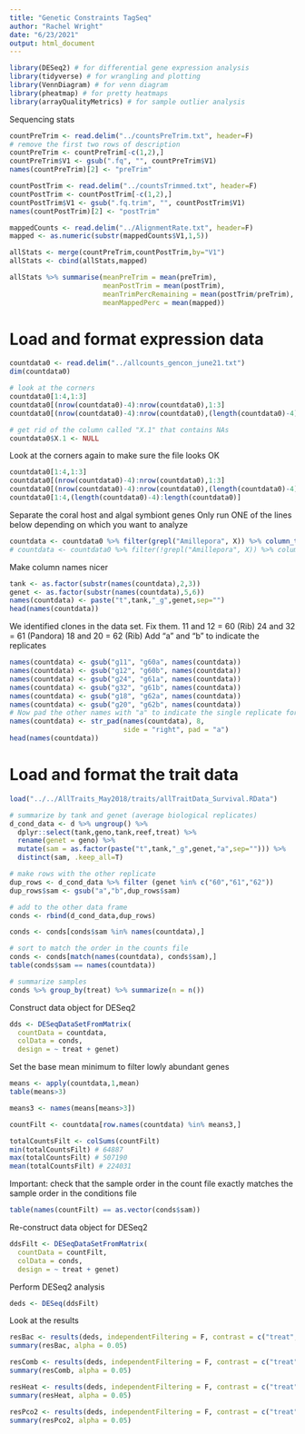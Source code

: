 ```yaml
---
title: "Genetic Constraints TagSeq"
author: "Rachel Wright"
date: "6/23/2021"
output: html_document
---
```


```r
library(DESeq2) # for differential gene expression analysis
library(tidyverse) # for wrangling and plotting
library(VennDiagram) # for venn diagram
library(pheatmap) # for pretty heatmaps
library(arrayQualityMetrics) # for sample outlier analysis
```

Sequencing stats

```r
countPreTrim <- read.delim("../countsPreTrim.txt", header=F)
# remove the first two rows of description
countPreTrim <- countPreTrim[-c(1,2),]
countPreTrim$V1 <- gsub(".fq", "", countPreTrim$V1)
names(countPreTrim)[2] <- "preTrim"

countPostTrim <- read.delim("../countsTrimmed.txt", header=F)
countPostTrim <- countPostTrim[-c(1,2),]
countPostTrim$V1 <- gsub(".fq.trim", "", countPostTrim$V1)
names(countPostTrim)[2] <- "postTrim"

mappedCounts <- read.delim("../AlignmentRate.txt", header=F)
mapped <- as.numeric(substr(mappedCounts$V1,1,5))

allStats <- merge(countPreTrim,countPostTrim,by="V1")
allStats <- cbind(allStats,mapped)

allStats %>% summarise(meanPreTrim = mean(preTrim),
                       meanPostTrim = mean(postTrim),
                       meanTrimPercRemaining = mean(postTrim/preTrim),
                       meanMappedPerc = mean(mapped))
```

# Load and format expression data

```r
countdata0 <- read.delim("../allcounts_gencon_june21.txt")
dim(countdata0)

# look at the corners
countdata0[1:4,1:3]
countdata0[(nrow(countdata0)-4):nrow(countdata0),1:3]
countdata0[(nrow(countdata0)-4):nrow(countdata0),(length(countdata0)-4):length(countdata0)]

# get rid of the column called "X.1" that contains NAs
countdata0$X.1 <- NULL
```

Look at the corners again to make sure the file looks OK

```r
countdata0[1:4,1:3]
countdata0[(nrow(countdata0)-4):nrow(countdata0),1:3]
countdata0[(nrow(countdata0)-4):nrow(countdata0),(length(countdata0)-4):length(countdata0)]
countdata0[1:4,(length(countdata0)-4):length(countdata0)]
```

Separate the coral host and algal symbiont genes
Only run ONE of the lines below depending on which you want to analyze

```r
countdata <- countdata0 %>% filter(grepl("Amillepora", X)) %>% column_to_rownames('X') # for CORAL genes
# countdata <- countdata0 %>% filter(!grepl("Amillepora", X)) %>% column_to_rownames('X') # for SYMBIONT genes
```


Make column names nicer

```r
tank <- as.factor(substr(names(countdata),2,3))
genet <- as.factor(substr(names(countdata),5,6))
names(countdata) <- paste("t",tank,"_g",genet,sep="")
head(names(countdata))
```


We identified clones in the data set. Fix them.
11 and 12 = 60 (Rib)
24 and 32 = 61 (Pandora)
18 and 20 = 62 (Rib)
Add "a" and "b" to indicate the replicates

```r
names(countdata) <- gsub("g11", "g60a", names(countdata))
names(countdata) <- gsub("g12", "g60b", names(countdata))
names(countdata) <- gsub("g24", "g61a", names(countdata))
names(countdata) <- gsub("g32", "g61b", names(countdata))
names(countdata) <- gsub("g18", "g62a", names(countdata))
names(countdata) <- gsub("g20", "g62b", names(countdata))
# Now pad the other names with "a" to indicate the single replicate for that genet/treat
names(countdata) <- str_pad(names(countdata), 8, 
                            side = "right", pad = "a")
head(names(countdata))
```

# Load and format the trait data

```r
load("../../AllTraits_May2018/traits/allTraitData_Survival.RData")

# summarize by tank and genet (average biological replicates)
d_cond_data <- d %>% ungroup() %>% 
  dplyr::select(tank,geno,tank,reef,treat) %>% 
  rename(genet = geno) %>%
  mutate(sam = as.factor(paste("t",tank,"_g",genet,"a",sep=""))) %>%
  distinct(sam, .keep_all=T)

# make rows with the other replicate
dup_rows <- d_cond_data %>% filter (genet %in% c("60","61","62"))
dup_rows$sam <- gsub("a","b",dup_rows$sam)

# add to the other data frame
conds <- rbind(d_cond_data,dup_rows)

conds <- conds[conds$sam %in% names(countdata),]

# sort to match the order in the counts file
conds <- conds[match(names(countdata), conds$sam),]
table(conds$sam == names(countdata))

# summarize samples
conds %>% group_by(treat) %>% summarize(n = n())
```

Construct data object for DESeq2

```r
dds <- DESeqDataSetFromMatrix(
  countData = countdata,
  colData = conds,
  design = ~ treat + genet)
```

Set the base mean minimum to filter lowly abundant genes

```r
means <- apply(countdata,1,mean)
table(means>3)

means3 <- names(means[means>3])

countFilt <- countdata[row.names(countdata) %in% means3,]

totalCountsFilt <- colSums(countFilt)
min(totalCountsFilt) # 64887
max(totalCountsFilt) # 507190
mean(totalCountsFilt) # 224031
```

Important: check that the sample order in the count file exactly matches the sample order in the conditions file

```r
table(names(countFilt) == as.vector(conds$sam))
```

Re-construct data object for DESeq2

```r
ddsFilt <- DESeqDataSetFromMatrix(
  countData = countFilt,
  colData = conds,
  design = ~ treat + genet)
```

Perform DESeq2 analysis

```r
deds <- DESeq(ddsFilt)
```

Look at the results

```r
resBac <- results(deds, independentFiltering = F, contrast = c("treat","b","c"))
summary(resBac, alpha = 0.05)
```

```r
resComb <- results(deds, independentFiltering = F, contrast = c("treat","a","c"))
summary(resComb, alpha = 0.05)
```

```r
resHeat <- results(deds, independentFiltering = F, contrast = c("treat","h","c"))
summary(resHeat, alpha = 0.05)
```

```r
resPco2 <- results(deds, independentFiltering = F, contrast = c("treat","p","c"))
summary(resPco2, alpha = 0.05)
```


